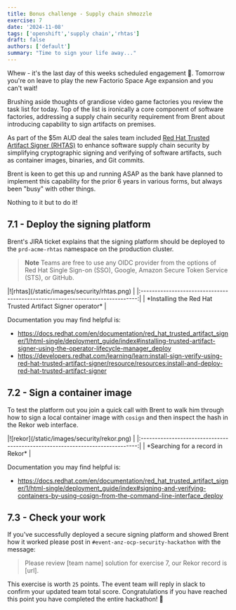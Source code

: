 ```yaml
---
title: Bonus challenge - Supply chain shmozzle
exercise: 7
date: '2024-11-08'
tags: ['openshift','supply chain','rhtas']
draft: false
authors: ['default']
summary: "Time to sign your life away..."
---
```



Whew - it's the last day of this weeks scheduled engagement 🥱. Tomorrow you're on leave to play the new Factorio Space Age expansion and you can't wait!

Brushing aside thoughts of grandiose video game factories you review the task list for today. Top of the list is ironically a core component of software factories, addressing a supply chain security requirement from Brent about introducing capability to sign artifacts on premises.

As part of the $5m AUD deal the sales team included [Red Hat Trusted Artifact Signer (RHTAS)](https://access.redhat.com/products/red-hat-trusted-artifact-signer) to enhance software supply chain security by simplifying cryptographic signing and verifying of software artifacts, such as container images, binaries, and Git commits.

Brent is keen to get this up and running ASAP as the bank have planned to implement this capability for the prior 6 years in various forms, but always been "busy" with other things.

Nothing to it but to do it!


## 7.1 - Deploy the signing platform

Brent's JIRA ticket explains that the signing platform should be deployed to the `prd-acme-rhtas` namespace on the production cluster.

> **Note** Teams are free to use any OIDC provider from the options of Red Hat Single Sign-on (SSO), Google, Amazon Secure Token Service (STS), or GitHub.

<Zoom>
|![rhtas](/static/images/security/rhtas.png)                                    | 
|:-----------------------------------------------------------------------------:|
| *Installing the Red Hat Trusted Artifact Signer operator*                     |
</Zoom>

Documentation you may find helpful is:

- https://docs.redhat.com/en/documentation/red_hat_trusted_artifact_signer/1/html-single/deployment_guide/index#installing-trusted-artifact-signer-using-the-operator-lifecycle-manager_deploy
- https://developers.redhat.com/learning/learn:install-sign-verify-using-red-hat-trusted-artifact-signer/resource/resources:install-and-deploy-red-hat-trusted-artifact-signer


## 7.2 - Sign a container image

To test the platform out you join a quick call with Brent to walk him through how to sign a local container image with `cosign` and then inspect the hash in the Rekor web interface. 

<Zoom>
|![rekor](/static/images/security/rekor.png)                                    | 
|:-----------------------------------------------------------------------------:|
| *Searching for a record in Rekor*                                             |
</Zoom>

Documentation you may find helpful is:

- https://docs.redhat.com/en/documentation/red_hat_trusted_artifact_signer/1/html-single/deployment_guide/index#signing-and-verifying-containers-by-using-cosign-from-the-command-line-interface_deploy


## 7.3 - Check your work

If you've successfully deployed a secure signing platform and showed Brent how it worked please post in `#event-anz-ocp-security-hackathon` with the message:

> Please review [team name] solution for exercise 7, our Rekor record is [url].

This exercise is worth `25` points. The event team will reply in slack to confirm your updated team total score. Congratulations if you have reached this point you have completed the entire hackathon! 🎉 
